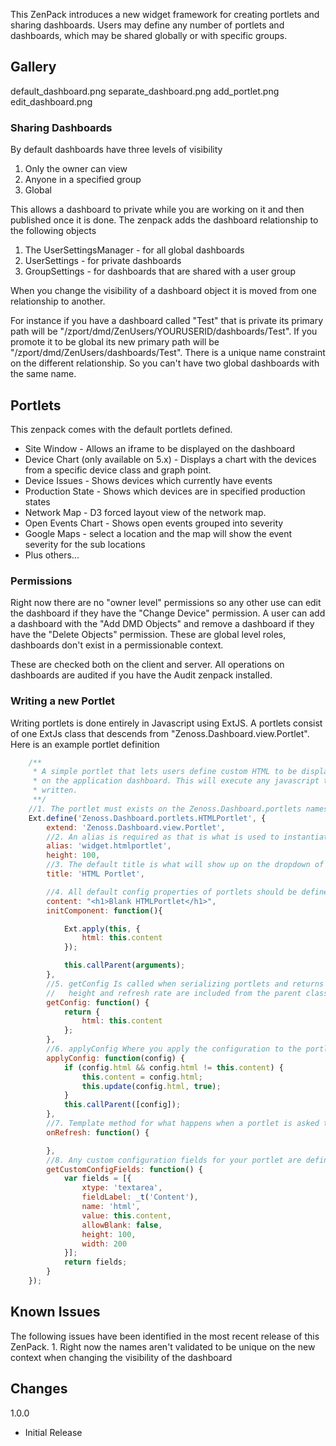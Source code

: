 This ZenPack introduces a new widget framework for creating portlets and sharing dashboards. Users may define any number of portlets and dashboards, which may be shared globally or with specific groups.

== Gallery ==
<gallery widths=250px heights=127px>
default_dashboard.png
separate_dashboard.png
add_portlet.png
edit_dashboard.png
</gallery>

=== Sharing Dashboards  ===

By default dashboards have three levels of visibility

# Only the owner can view
# Anyone in a specified group
# Global

This allows a dashboard to private while you are working on it and
then published once it is done. The zenpack adds the dashboard
relationship to the following objects

# The UserSettingsManager  - for all global dashboards
# UserSettings - for private dashboards
# GroupSettings - for dashboards that are shared with a user group


When you change the visibility of a dashboard object it is moved from
one relationship to another. 

For instance if you have a dashboard called "Test" that is private its primary path will be
"/zport/dmd/ZenUsers/YOURUSERID/dashboards/Test". 
If you promote it to be global its new primary path will be
"/zport/dmd/ZenUsers/dashboards/Test". There is a unique name
constraint on the different relationship. So you can't have two global
dashboards with the same name.

== Portlets ==

This zenpack comes with the default portlets defined.

* Site Window - Allows an iframe to be displayed on the dashboard
* Device Chart (only available on 5.x) - Displays a chart with the devices from a specific device class and graph point.
* Device Issues - Shows devices which currently have events
* Production State - Shows which devices are in specified production states
* Network Map - D3 forced layout view of the network map.
* Open Events Chart - Shows open events grouped into severity
* Google Maps - select a location and the map will show the event severity for the sub locations
* Plus others...

=== Permissions ===

Right now there are no "owner level" permissions so any other use can
edit the dashboard if they have the "Change Device" permission. A user
can add a dashboard with the "Add DMD Objects" and remove a dashboard
if they have the "Delete Objects" permission. These are global level
roles, dashboards don't exist in a permissionable context.

These are checked both on the client and server. All operations on dashboards are audited if you have the Audit zenpack installed.

=== Writing a new Portlet ===

Writing portlets is done entirely in Javascript using ExtJS. A portlets consist of one ExtJs class that descends from "Zenoss.Dashboard.view.Portlet". Here is an example portlet definition

<syntaxhighlight lang="javascript">
    /**
     * A simple portlet that lets users define custom HTML to be displayed
     * on the application dashboard. This will execute any javascript that is
     * written.
     **/
    //1. The portlet must exists on the Zenoss.Dashboard.portlets namespace. Everything on this namespace is assumed to be a portlet.
    Ext.define('Zenoss.Dashboard.portlets.HTMLPortlet', {
        extend: 'Zenoss.Dashboard.view.Portlet',
        //2. An alias is required as that is what is used to instantiated the portlet when the dashboard is rendered
        alias: 'widget.htmlportlet',
        height: 100,
        //3. The default title is what will show up on the dropdown of available Portlets
        title: 'HTML Portlet',

        //4. All default config properties of portlets should be defined on the class
        content: "<h1>Blank HTMLPortlet</h1>",
        initComponent: function(){

            Ext.apply(this, {
                html: this.content
            });

            this.callParent(arguments);
        },
        //5. getConfig Is called when serializing portlets and returns what options are saved on the portlet.
        //   height and refresh rate are included from the parent class
        getConfig: function() {
            return {
                html: this.content
            };
        },
        //6. applyConfig Where you apply the configuration to the portlet. This can include updating stores and content.
        applyConfig: function(config) {
            if (config.html && config.html != this.content) {
                this.content = config.html;
                this.update(config.html, true);
            }
            this.callParent([config]);
        },
        //7. Template method for what happens when a portlet is asked to be refreshed.
        onRefresh: function() {

        },
        //8. Any custom configuration fields for your portlet are defined here. The caller expects an array to be returned.
        getCustomConfigFields: function() {
            var fields = [{
                xtype: 'textarea',
                fieldLabel: _t('Content'),
                name: 'html',
                value: this.content,
                allowBlank: false,
                height: 100,
                width: 200
            }];
            return fields;
        }
    });
</syntaxhighlight>

== Known Issues ==

The following issues have been identified in the most recent release of this ZenPack.
1. Right now the names aren't validated to be unique on the new context when changing the visibility of the dashboard

== Changes ==

;1.0.0
* Initial Release
